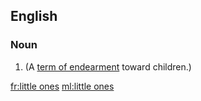 ==English==

===Noun===
{{head|en|head=[[little]] [[ones]]}}

# {{plural of|little one}} (A [[term of endearment]] toward children.)

[[fr:little ones]]
[[ml:little ones]]